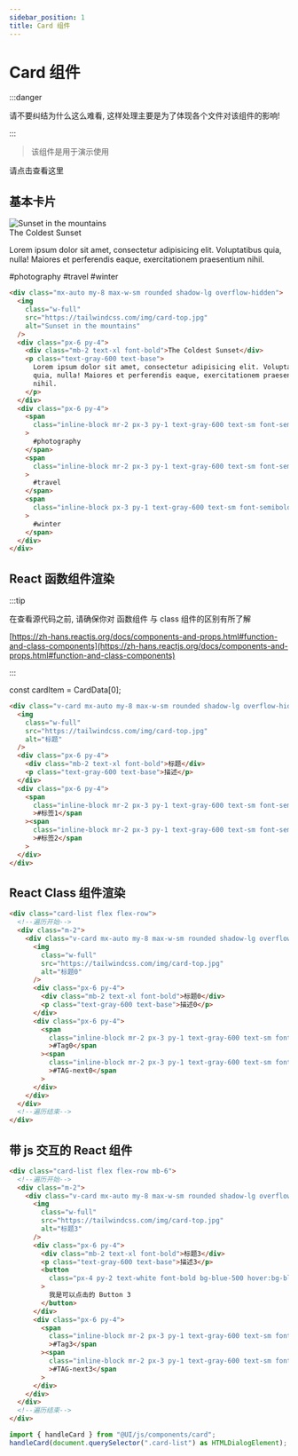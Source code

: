 ```yaml
---
sidebar_position: 1
title: Card 组件
---
```



# Card 组件

:::danger

请不要纠结为什么这么难看, 这样处理主要是为了体现各个文件对该组件的影响!

:::

<!---
 在此处编写 Card 的 Dom 结构, 用于给用户演示 Card 具体排出来的效果
 你也可以写 Dom 结构, 也可以使用 React 处理 Dom 结构
 但是请注意这里都是用 jsx 语法处理的

 为了避免 Tailwind 与其他文件中的 class 名冲突, 这里使用了作用域功能
 因此如果你想使用 Tailwind 组件, 请在外围添加 class="tw"
 https://tailwindcss.com/docs/configuration#important
-->

> 该组件是用于演示使用

<Link to="/docs/paths/create-a-component">请点击查看这里</Link>

## 基本卡片

<section className="tw">
  <div className="max-w-sm rounded overflow-hidden shadow-lg mx-auto my-8 v-card">
    <img
      className="w-full"
      src="https://tailwindcss.com/img/card-top.jpg"
      alt="Sunset in the mountains"
    />
    <div className="px-6 py-4">
      <div className="font-bold text-xl mb-2">The Coldest Sunset</div>
      <p className="text-gray-600 text-base">
        Lorem ipsum dolor sit amet, consectetur adipisicing elit. Voluptatibus
        quia, nulla! Maiores et perferendis eaque, exercitationem praesentium
        nihil.
      </p>
    </div>
    <div className="px-6 py-4">
      <span className="inline-block bg-gray-100 rounded-full px-3 py-1 text-sm font-semibold text-gray-600 mr-2">
        #photography
      </span>
      <span className="inline-block bg-gray-100 rounded-full px-3 py-1 text-sm font-semibold text-gray-600 mr-2">
        #travel
      </span>
      <span className="inline-block bg-gray-100 rounded-full px-3 py-1 text-sm font-semibold text-gray-600">
        #winter
      </span>
    </div>
  </div>
</section>

```html
<div class="mx-auto my-8 max-w-sm rounded shadow-lg overflow-hidden">
  <img
    class="w-full"
    src="https://tailwindcss.com/img/card-top.jpg"
    alt="Sunset in the mountains"
  />
  <div class="px-6 py-4">
    <div class="mb-2 text-xl font-bold">The Coldest Sunset</div>
    <p class="text-gray-600 text-base">
      Lorem ipsum dolor sit amet, consectetur adipisicing elit. Voluptatibus
      quia, nulla! Maiores et perferendis eaque, exercitationem praesentium
      nihil.
    </p>
  </div>
  <div class="px-6 py-4">
    <span
      class="inline-block mr-2 px-3 py-1 text-gray-600 text-sm font-semibold bg-gray-100 rounded-full"
    >
      #photography
    </span>
    <span
      class="inline-block mr-2 px-3 py-1 text-gray-600 text-sm font-semibold bg-gray-100 rounded-full"
    >
      #travel
    </span>
    <span
      class="inline-block px-3 py-1 text-gray-600 text-sm font-semibold bg-gray-100 rounded-full"
    >
      #winter
    </span>
  </div>
</div>
```

## React 函数组件渲染

:::tip

在查看源代码之前, 请确保你对 函数组件 与 class 组件的区别有所了解

[https://zh-hans.reactjs.org/docs/components-and-props.html#function-and-class-components](https://zh-hans.reactjs.org/docs/components-and-props.html#function-and-class-components)

:::

<!---
你不应该在 mdx 文件中写 React 的组件
该文件应该只是用于 调用 React 组件
在 src/components 这个文件下编写你需要渲染给用户看的 React 组件, 然后再此处调用
此处这样写只是一个例子
-->

const cardItem = CardData[0];

<section className="tw">
  <Card
    title={cardItem.title}
    info={cardItem.info}
    poster={cardItem.poster}
    tags={cardItem.tags}
  />
</section>

```html
<div class="v-card mx-auto my-8 max-w-sm rounded shadow-lg overflow-hidden">
  <img
    class="w-full"
    src="https://tailwindcss.com/img/card-top.jpg"
    alt="标题"
  />
  <div class="px-6 py-4">
    <div class="mb-2 text-xl font-bold">标题</div>
    <p class="text-gray-600 text-base">描述</p>
  </div>
  <div class="px-6 py-4">
    <span
      class="inline-block mr-2 px-3 py-1 text-gray-600 text-sm font-semibold bg-gray-100 rounded-full"
      >#标签1</span
    ><span
      class="inline-block mr-2 px-3 py-1 text-gray-600 text-sm font-semibold bg-gray-100 rounded-full"
      >#标签2</span
    >
  </div>
</div>
```

## React Class 组件渲染


<section className="tw">
  <CardList data={CardData} />
</section>

```html
<div class="card-list flex flex-row">
  <!--遍历开始-->
  <div class="m-2">
    <div class="v-card mx-auto my-8 max-w-sm rounded shadow-lg overflow-hidden">
      <img
        class="w-full"
        src="https://tailwindcss.com/img/card-top.jpg"
        alt="标题0"
      />
      <div class="px-6 py-4">
        <div class="mb-2 text-xl font-bold">标题0</div>
        <p class="text-gray-600 text-base">描述0</p>
      </div>
      <div class="px-6 py-4">
        <span
          class="inline-block mr-2 px-3 py-1 text-gray-600 text-sm font-semibold bg-gray-100 rounded-full"
          >#Tag0</span
        ><span
          class="inline-block mr-2 px-3 py-1 text-gray-600 text-sm font-semibold bg-gray-100 rounded-full"
          >#TAG-next0</span
        >
      </div>
    </div>
  </div>
  <!--遍历结束-->
</div>
```

## 带 js 交互的 React 组件

<section className="tw">
  <CardList id="CardEvent" handleJs={true} data={CardData} />
</section>

```html title="html"
<div class="card-list flex flex-row mb-6">
  <!--遍历开始-->
  <div class="m-2">
    <div class="v-card mx-auto my-8 max-w-sm rounded shadow-lg overflow-hidden">
      <img
        class="w-full"
        src="https://tailwindcss.com/img/card-top.jpg"
        alt="标题3"
      />
      <div class="px-6 py-4">
        <div class="mb-2 text-xl font-bold">标题3</div>
        <p class="text-gray-600 text-base">描述3</p>
        <button
          class="px-4 py-2 text-white font-bold bg-blue-500 hover:bg-blue-700 rounded"
        >
          我是可以点击的 Button 3
        </button>
      </div>
      <div class="px-6 py-4">
        <span
          class="inline-block mr-2 px-3 py-1 text-gray-600 text-sm font-semibold bg-gray-100 rounded-full"
          >#Tag3</span
        ><span
          class="inline-block mr-2 px-3 py-1 text-gray-600 text-sm font-semibold bg-gray-100 rounded-full"
          >#TAG-next3</span
        >
      </div>
    </div>
  </div>
  <!--遍历结束-->
</div>
```

```typescript title="JS 调用插件"
import { handleCard } from "@UI/js/components/card";
handleCard(document.querySelector(".card-list") as HTMLDialogElement);
```
